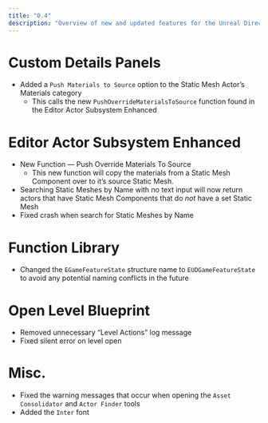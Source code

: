 ```yaml
---
title: "0.4"
description: "Overview of new and updated features for the Unreal Directive Toolkit 0.4 Alpha"
---
```


# Custom Details Panels

- Added a `Push Materials to Source` option to the Static Mesh Actor’s Materials category
  - This calls the new `PushOverrideMaterialsToSource` function found in the Editor Actor Subsystem Enhanced

# Editor Actor Subsystem Enhanced

- New Function — Push Override Materials To Source
  - This new function will copy the materials from a Static Mesh Component over to it’s source Static Mesh.
- Searching Static Meshes by Name with no text input will now return actors that have Static Mesh Components that do _not_ have a set Static Mesh
- Fixed crash when search for Static Meshes by Name

# Function Library

- Changed the `EGameFeatureState` structure name to `EUDGameFeatureState` to avoid any potential naming conflicts in the future

# Open Level Blueprint

- Removed unnecessary “Level Actions” log message
- Fixed silent error on level open

# Misc.

- Fixed the warning messages that occur when opening the `Asset Consolidator` and `Actor Finder` tools
- Added the `Inter` font
